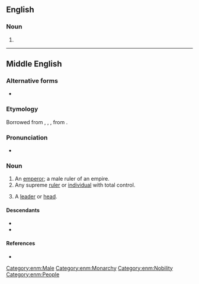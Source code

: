 ==English==

===Noun===
{{en-noun}}

# {{obsolete spelling of|emperor|lang=en}}

----

==Middle English==

===Alternative forms===
* {{alter|enm|empereur|aumperour|imparur|emperoure|emperowre|emprowre|emparur|emperor|emperere}}

===Etymology===
Borrowed from {{bor|enm|fro|empereor}}, {{m|fro|ampereor}}, {{m|fro|empereür}}, from {{der|enm|la|imperātor}}.

===Pronunciation===
* {{IPA|lang=enm|/ɛmpəˈruːr/|/ˈɛmpərur/|/ˈɛmpərər/|/am-/|/au̯m-/}}

===Noun===
{{enm-noun|emperours}}

# An [[emperor]]; a male ruler of an empire.
# Any supreme [[ruler]] or [[individual]] with total control.
# {{lb|enm|rare}} A [[leader]] or [[head]].

====Descendants====
* {{desc|en|emperor}}
* {{desc|sco|emperor}}

====References====
* {{R:MED Online|entry= emperǒur |part of speech=n|id= MED13459 |accessdate=2019-03-24}}

[[Category:enm:Male]]
[[Category:enm:Monarchy]]
[[Category:enm:Nobility]]
[[Category:enm:People]]